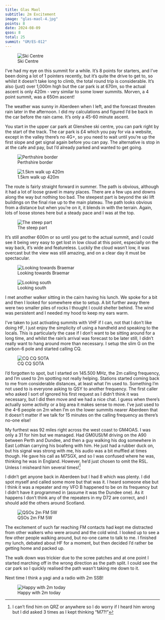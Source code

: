 ```yaml
---
title: Glas Maol
subtitle: 2m Excitement
image: "glas-maol-4.jpg"
points: 8
date: 2024-08-09
qsos: 8
total: 25
summit: "GM/ES-012"
---
```


![Ski Centre](glas-maol-1.jpg)

I've had my eye on this summit for a while. It's 8 points for starters, and I've been doing a lot of 1 pointers recently, but it's quite the drive to get to, so whilst it doesn't take long to climb, the total round trip is considerable. It's also (just) over 1,000m high but the car park is at 670m, so the actual ascent is only 420m - very similar to some lower summits. Morven, a 4 point summit, was a 650m ascent!

The weather was sunny in Aberdeen when I left, and the forecast threaten rain later in the afternoon. I did my calculations and figured I'd be back in the car before the rain came. It's only a 45-60 minute ascent.

You start in the upper car park at Glenshee ski centre, you can park right by the start of the track. The car park is £4 which you pay for via a website, except in the valley there's no 4G+, so you need to wait until you're up the first slope and get signal again before you can pay. The alternative is stop in at the cafe and pay, but I'd already parked and wanted to get going.

![Perthshire border](glas-maol-2.jpg)

![1.5km walk up 420m](route.png)

The route is fairly straight forward in summer. The path is obvious, although it had a lot of loose gravel in many places. There are a few ups and downs along the way but nothing too bad. The steepest part is beyond the ski lift buildings on the final rise up to the main plateau. The path looks obvious from a distance but when you're on it, it blends in with the terrain. Again, lots of loose stones here but a steady pace and I was at the top.

![The steep part](glas-maol-6.jpg)

It's still another 600m or so until you get to the actual summit, and I could see it being very easy to get lost in low cloud at this point, especially on the way back, it's wide and featureless. Luckily the cloud wasn't low, it was overcast but the view was still amazing, and on a clear day it must be spectacular.

![Looking towards Braemar](glas-maol-5.jpg)

![Looking south](glas-maol-7.jpg)

I met another walker sitting in the cairn having his lunch. We spoke for a bit and then I looked for somewhere else to setup. A bit further away there were two smaller piles of rocks I thought I could shelter behind. The wind was persistent and I needed my hood to keep my ears warm.

I've taken to just activating summits with VHF if I can, not that I don't like doing HF, I just enjoy the simplicity of using a handheld and speaking to the locals. This is particularly the case if I don't want to be sitting around for a long time, and whilst the rain's arrival was forecast to be later still, I didn't really want to hang around more than necessary. I setup the slim G on the carbon-6 pole and started calling CQ.

![CQ CQ SOTA](glas-maol-8.jpg)

I'd forgotten to spot, but I started on 145.500 MHz, the 2m calling frequency, and I'm used to 2m spotting not really helping. Stations started coming back to me from considerable distances, at least what I'm used to. Something I'm not used to is everyone asking to QSY to another frequency. The first caller who asked I sort of ignored his first request as I didn't think it was necessary, but I did then move and we had a nice chat. I guess when there's actually some activity or a big area it makes sense to move. I've just used to the 4-6 people on 2m when I'm on the lower summits nearer Aberdeen that it doesn't matter if we talk for 15 minutes on the calling frequency as there's no-one else!

My furthest was 92 miles right across the west coast to GM4OAS. I was only a 31 for him but we managed. Had GM0USI/M driving on the A90 between Perth and Dundee, and then a guy walking his dog somewhere in East Lothian carrying his boafeng with him. He just had a rubber duck on, but his signal was strong with me, his audio was a bit muffled at times though. He gave his call as M7SGX, and so I was confused where he was, thinking he was in England. However, he'd just chosen to omit the RSL. Unless I misheard him several times![^1]

[^1]: I can't find him on QRZ or anywhere so I do worry if I heard him wrong but I did asked 3 times as I kept thinking "M7?!"

I didn't get anyone back in Aberdeen but I had 8 which was plenty. I did spot myself and called some more but that was it. I heard someone else but I think it was a repeater and my VFO B happened to be on its frequency but I didn't have it programmed in (assume it was the Dundee one). As it happens I don't think any of the repeaters in my D72 are correct, and I should add the others around Scotland.

![QSOs 2m FM 5W](qsos.png)

The excitement of such far reaching FM contacts had kept me distracted from other walkers who were around and the cold wind. I looked up to see a few other people walking around, but no-one came to talk to me. I finished my lunch, debated about HF for a moment, but then decided I'd rather be getting home and packed up.

The walk down was trickier due to the scree patches and at one point I started marching off in the wrong direction as the path split. I could see the car park so I quickly realised the path wasn't taking me down to it.

Next time I think a yagi and a radio with 2m SSB!

![Happy with 2m today](selfie.jpg)
